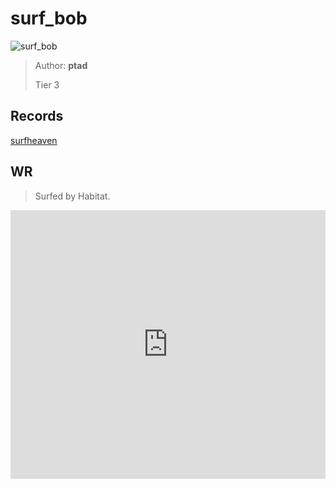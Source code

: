
# surf_bob

![surf_bob](https://raw.githubusercontent.com/Sayt123/SurfMapPics/Maps-and-bonuses/csgo/surf_bob.jpg)

> Author: **ptad**
>
> Tier 3

## Records

[surfheaven](https://surfheaven.eu/map/surf_bob)

## WR

> Surfed by Habitat.

<iframe
width="100%"
height="430"
src="https://www.youtube.com/embed/HGwqU1B3X0Q"
frameborder="0"
allow="accelerometer; autoplay; clipboard-write; encrypted-media; gyroscope; picture-in-picture"
allowFullScreen
/>

```md

[Surf Timer] - Habitat- finished in 01:08:56 (WR -00:00:51). Improving by 00:01:28
[Surf Timer] - Habitat- beat the map record! Rank: 1/1305


```
                
